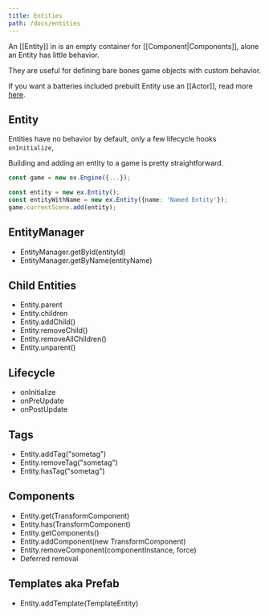 ```yaml
---
title: Entities
path: /docs/entities
---
```


An [[Entity]] in is an empty container for [[Component|Components]], alone an Entity has little behavior.

They are useful for defining bare bones game objects with custom behavior.

If you want a batteries included prebuilt Entity use an [[Actor]], read more [here](/docs/actor).

## Entity

Entities have no behavior by default, only a few lifecycle hooks `onInitialize`,

Building and adding an entity to a game is pretty straightforward.

```typescript
const game = new ex.Engine({...});

const entity = new ex.Entity();
const entityWithName = new ex.Entity({name: 'Named Entity'});
game.currentScene.add(entity);
```

## EntityManager

- EntityManager.getById(entityId)
- EntityManager.getByName(entityName)

## Child Entities

- Entity.parent
- Entity.children
- Entity.addChild()
- Entity.removeChild()
- Entity.removeAllChildren()
- Entity.unparent()

## Lifecycle

- onInitialize
- onPreUpdate
- onPostUpdate

## Tags

- Entity.addTag("sometag")
- Entity.removeTag("sometag")
- Entity.hasTag("sometag")

## Components

- Entity.get(TransformComponent)
- Entity.has(TransformComponent)
- Entity.getComponents()
- Entity.addComponent(new TransformComponent)
- Entity.removeComponent(componentInstance, force)
- Deferred removal

## Templates aka Prefab

- Entity.addTemplate(TemplateEntity)
